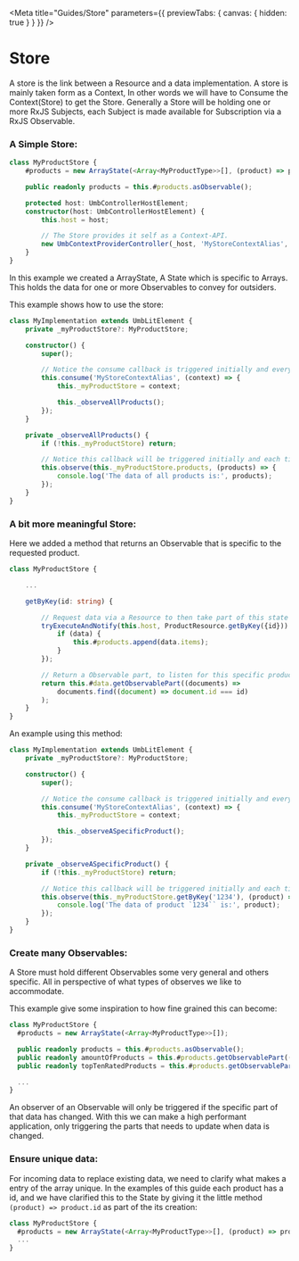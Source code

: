 
<Meta title="Guides/Store" parameters={{ previewTabs: { canvas: { hidden: true } } }} />

# Store

A store is the link between a Resource and a data implementation. A store is mainly taken form as a Context, In other words we will have to Consume the Context(Store) to get the Store.
Generally a Store will be holding one or more RxJS Subjects, each Subject is made available for Subscription via a RxJS Observable.

### A Simple Store:

```typescript
class MyProductStore {
	#products = new ArrayState(<Array<MyProductType>>[], (product) => product.id);

	public readonly products = this.#products.asObservable();

	protected host: UmbControllerHostElement;
	constructor(host: UmbControllerHostElement) {
		this.host = host;

		// The Store provides it self as a Context-API.
		new UmbContextProviderController(_host, 'MyStoreContextAlias', this);
	}
}
```

In this example we created a ArrayState, A State which is specific to Arrays.
This holds the data for one or more Observables to convey for outsiders.

This example shows how to use the store:

```typescript
class MyImplementation extends UmbLitElement {
	private _myProductStore?: MyProductStore;

	constructor() {
		super();

		// Notice the consume callback is triggered initially and everytime the Context is changed.
		this.consume('MyStoreContextAlias', (context) => {
			this._myProductStore = context;

			this._observeAllProducts();
		});
	}

	private _observeAllProducts() {
		if (!this._myProductStore) return;

		// Notice this callback will be triggered initially and each time the products change:
		this.observe(this._myProductStore.products, (products) => {
			console.log('The data of all products is:', products);
		});
	}
}
```

### A bit more meaningful Store:

Here we added a method that returns an Observable that is specific to the requested product.

```typescript
class MyProductStore {

	...

	getByKey(id: string) {

		// Request data via a Resource to then take part of this state when recieved.
		tryExecuteAndNotify(this.host, ProductResource.getByKey({id})).then(({ data }) => {
			if (data) {
				this.#products.append(data.items);
			}
		});

		// Return a Observable part, to listen for this specific product and the future changes of it.
		return this.#data.getObservablePart((documents) =>
			documents.find((document) => document.id === id)
		);
	}
}
```

An example using this method:

```typescript
class MyImplementation extends UmbLitElement {
	private _myProductStore?: MyProductStore;

	constructor() {
		super();

		// Notice the consume callback is triggered initially and everytime the Context is changed.
		this.consume('MyStoreContextAlias', (context) => {
			this._myProductStore = context;

			this._observeASpecificProduct();
		});
	}

	private _observeASpecificProduct() {
		if (!this._myProductStore) return;

		// Notice this callback will be triggered initially and each time the specific product change:
		this.observe(this._myProductStore.getByKey('1234'), (product) => {
			console.log('The data of product `1234`` is:', product);
		});
	}
}
```

### Create many Observables:

A Store must hold different Observables some very general and others specific. All in perspective of what types of observes we like to accommodate.

This example give some inspiration to how fine grained this can become:

```typescript
class MyProductStore {
  #products = new ArrayState(<Array<MyProductType>>[]);

  public readonly products = this.#products.asObservable();
  public readonly amountOfProducts = this.#products.getObservablePart((products) => products.length);
  public readonly topTenRatedProducts = this.#products.getObservablePart((products) => products.sort((a, b) => b.rating - a.rating).slice(0, 10));

  ...
}
```

An observer of an Observable will only be triggered if the specific part of that data has changed.
With this we can make a high performant application, only triggering the parts that needs to update when data is changed.

### Ensure unique data:

For incoming data to replace existing data, we need to clarify what makes a entry of the array unique.
In the examples of this guide each product has a id, and we have clarified this to the State by giving it the little method `(product) => product.id` as part of the its creation:

```typescript
class MyProductStore {
  #products = new ArrayState(<Array<MyProductType>>[], (product) => product.id);
  ...
}
```
